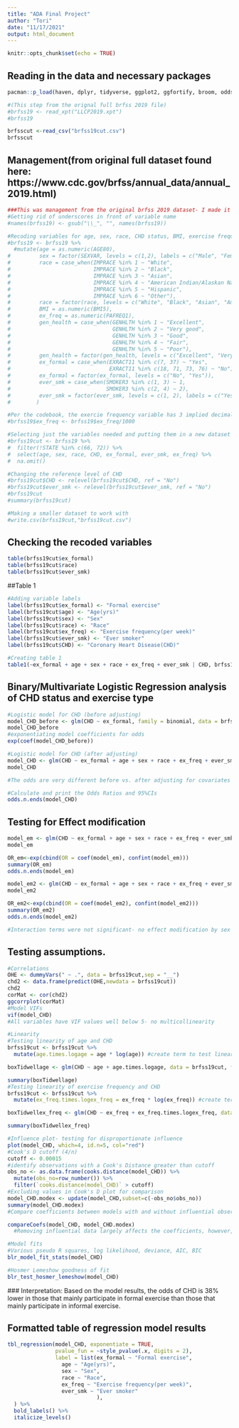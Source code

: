 ---
title: "ADA Final Project"
author: "Tori"
date: "11/17/2021"
output: html_document
---

```{r setup, include=FALSE}
knitr::opts_chunk$set(echo = TRUE)
```

## Reading in the data and necessary packages

```{r}
pacman::p_load(haven, dplyr, tidyverse, ggplot2, ggfortify, broom, odds.n.ends, blorr, nnet, car, table1, caret, ggcorrplot, gtsummary, expss)

#(This step from the orignal full brfss 2019 file)
#brfss19 <- read_xpt("LLCP2019.xpt")
#brfss19

brfsscut <-read_csv("brfss19cut.csv")
brfsscut
```

## Management(from original full dataset found here: https://www.cdc.gov/brfss/annual_data/annual_2019.html)

```{r}
###This was management from the original brfss 2019 dataset- I made it into a smaller csv file below so these steps are not needed
#Getting rid of underscores in front of variable name
#names(brfss19) <- gsub("\\_", "", names(brfss19))

#Recoding variables for age, sex, race, CHD status, BMI, exercise frequency, and general health. Also recoded and categorized formal exercise variable. 
#brfss19 <- brfss19 %>%
  #mutate(age = as.numeric(AGE80),
#         sex = factor(SEXVAR, levels = c(1,2), labels = c("Male", "Female")),
#         race = case_when(IMPRACE %in% 1 ~ "White",
#                          IMPRACE %in% 2 ~ "Black",
#                          IMPRACE %in% 3 ~ "Asian",
#                          IMPRACE %in% 4 ~ "American Indian/Alaskan Native",
#                          IMPRACE %in% 5 ~ "Hispanic",
#                          IMPRACE %in% 6 ~ "Other"),
#         race = factor(race, levels = c("White", "Black", "Asian", "American Indian/Alaskan Native", "Hispanic", "Other")),
#         BMI = as.numeric(BMI5),
#         ex_freq = as.numeric(PAFREQ1),
#         gen_health = case_when(GENHLTH %in% 1 ~ "Excellent",
#                                GENHLTH %in% 2 ~ "Very good",
#                                GENHLTH %in% 3 ~ "Good",
#                                GENHLTH %in% 4 ~ "Fair",
#                                GENHLTH %in% 5 ~ "Poor"),
#         gen_health = factor(gen_health, levels = c("Excellent", "Very good", "Good", "Fair", "Poor")),
#         ex_formal = case_when(EXRACT11 %in% c(7, 37) ~ "Yes",
#                               EXRACT11 %in% c(18, 71, 73, 76) ~ "No"),
#         ex_formal = factor(ex_formal, levels = c("No", "Yes")),
#         ever_smk = case_when(SMOKER3 %in% c(1, 3) ~ 1,
#                              SMOKER3 %in% c(2, 4) ~ 2),
#         ever_smk = factor(ever_smk, levels = c(1, 2), labels = c("Yes", "No")),
#        )

#Per the codebook, the exercie frequency variable has 3 implied decimal places. I want to insert those decimal places explicitly:
#brfss19$ex_freq <- brfss19$ex_freq/1000

#Selecting just the variables needed and putting them in a new dataset
#brfss19cut <- brfss19 %>%
#  filter(!STATE %in% c(66, 72)) %>%
#  select(age, sex, race, CHD, ex_formal, ever_smk, ex_freq) %>%
#  na.omit()

#Changing the reference level of CHD
#brfss19cut$CHD <- relevel(brfss19cut$CHD, ref = "No")
#brfss19cut$ever_smk <- relevel(brfss19cut$ever_smk, ref = "No")
#brfss19cut
#summary(brfss19cut)

#Making a smaller dataset to work with
#write.csv(brfss19cut,"brfss19cut.csv")
```

## Checking the recoded variables
```{r}
table(brfss19cut$ex_formal)
table(brfss19cut$race)
table(brfss19cut$ever_smk)
```

##Table 1
```{r}
#Adding variable labels
label(brfss19cut$ex_formal) <- "Formal exercise"
label(brfss19cut$age) <- "Age(yrs)"
label(brfss19cut$sex) <- "Sex"
label(brfss19cut$race) <- "Race"
label(brfss19cut$ex_freq) <- "Exercise frequency(per week)"
label(brfss19cut$ever_smk) <- "Ever smoker"
label(brfss19cut$CHD) <- "Coronary Heart Disease(CHD)"

#Creating table 1
table1(~ex_formal + age + sex + race + ex_freq + ever_smk | CHD, brfss19cut, render.missing = NULL)
```

## Binary/Multivariate Logistic Regression analysis of CHD status and exercise type 
```{r}
#Logistic model for CHD (before adjusting)
model_CHD_before <- glm(CHD ~ ex_formal, family = binomial, data = brfss19cut)
model_CHD_before
#exponentiating model coefficients for odds
exp(coef(model_CHD_before))

#Logistic model for CHD (after adjusting)
model_CHD <- glm(CHD ~ ex_formal + age + sex + race + ex_freq + ever_smk, family = binomial, data = brfss19cut)
model_CHD

#The odds are very different before vs. after adjusting for covariates

#Calculate and print the Odds Ratios and 95%CIs
odds.n.ends(model_CHD)
```

## Testing for Effect modification
```{r}
model_em <- glm(CHD ~ ex_formal + age + sex + race + ex_freq + ever_smk + sex*ex_formal, family = binomial, data = brfss19cut)
model_em

OR_em<-exp(cbind(OR = coef(model_em), confint(model_em)))
summary(OR_em)
odds.n.ends(model_em)

model_em2 <- glm(CHD ~ ex_formal + age + sex + race + ex_freq + ever_smk*ex_formal, family = binomial, data = brfss19cut)
model_em2

OR_em2<-exp(cbind(OR = coef(model_em2), confint(model_em2)))
summary(OR_em2)
odds.n.ends(model_em2)

#Interaction terms were not significant- no effect modification by sex or smoking for exercise frequency and CHD. 
```

## Testing assumptions. 
```{r}

#Correlations
OHE <- dummyVars(" ~ .", data = brfss19cut,sep = "__")
chd2 <- data.frame(predict(OHE,newdata = brfss19cut))
chd2
corMat <- cor(chd2)
ggcorrplot(corMat)
#Model VIFs
vif(model_CHD)
#All variables have VIF values well below 5- no multicollinearity
```

```{r}
#Linearity
#Testing linearity of age and CHD
brfss19cut <- brfss19cut %>%
  mutate(age.times.logage = age * log(age)) #create term to test linearity

boxTidwellage <- glm(CHD ~ age + age.times.logage, data = brfss19cut, family = "binomial") #Box Tidwell technique, test the assumption of linearity

summary(boxTidwellage)
#Testing linearity of exercise frequency and CHD
brfss19cut <- brfss19cut %>%
  mutate(ex_freq.times.logex_freq = ex_freq * log(ex_freq)) #create term to test linearity

boxTidwellex_freq <- glm(CHD ~ ex_freq + ex_freq.times.logex_freq, data = brfss19cut, family = "binomial") #Box Tidwell technique, test the assumption of linearity

summary(boxTidwellex_freq)
```

```{r}
#Influence plot- testing for disproportionate influence
plot(model_CHD, which=4, id.n=5, col="red")
#Cook's D cutoff (4/n)
cutoff <- 0.00015
#identify observations with a Cook's Distance greater than cutoff
obs_no <- as.data.frame(cooks.distance(model_CHD)) %>%
  mutate(obs_no=row_number()) %>%
  filter(`cooks.distance(model_CHD)` > cutoff)
#Excluding values in Cook's D plot for comparison
model_CHD.modex <- update(model_CHD,subset=c(-obs_no$obs_no))
summary(model_CHD.modex)
#Compare coefficients between models with and without influential observations

compareCoefs(model_CHD, model_CHD.modex) 
  #Removing influential data largely affects the coefficients, however, all the influential points are cases and important for analyses
```

```{r}
#Model fits 
#Various pseudo R squares, log likelihood, deviance, AIC, BIC
blr_model_fit_stats(model_CHD)

#Hosmer Lemeshow goodness of fit
blr_test_hosmer_lemeshow(model_CHD)
```
  ### Interpretation: Based on the model results, the odds of CHD is 38% lower in those that mainly participate in formal exercise than those that mainly participate in informal exercise. 


## Formatted table of regression model results
```{r}

tbl_regression(model_CHD, exponentiate = TRUE, 
               pvalue_fun = ~style_pvalue(.x, digits = 2), 
               label = list(ex_formal ~ "Formal exercise",
                 age ~ "Age(yrs)",
                 sex ~ "Sex",
                 race ~ "Race",
                 ex_freq ~ "Exercise frequency(per week)",
                 ever_smk ~ "Ever smoker"
                            ),
  ) %>% 
  bold_labels() %>%
  italicize_levels()
```





